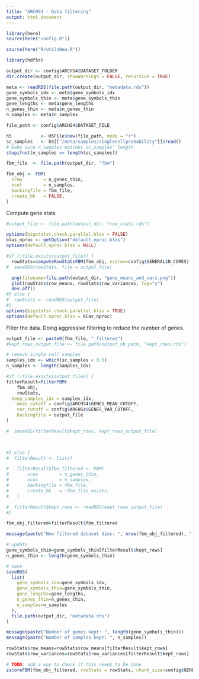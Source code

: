 ```yaml
---
title: "ARCHS4 - Data filtering"
output: html_document
---
```


```r
library(here)
source(here("config.R"))
```

```r
source(here("R/utilsNew.R"))
```

```r
library(hdf5r)
```

```r
output_dir <- config$ARCHS4$DATASET_FOLDER
dir.create(output_dir, showWarnings = FALSE, recursive = TRUE)
```

```r
meta <- readRDS(file.path(output_dir, "metadata.rds"))
gene_symbols_idx <- meta$gene_symbols_idx
gene_symbols_thin <- meta$gene_symbols_thin
gene_lengths <- meta$gene_lengths
n_genes_thin <- meta$n_genes_thin
n_samples <- meta$n_samples
```

```r
file_path <- config$ARCHS4$DATASET_FILE

h5           <- H5File$new(file_path, mode = "r")
sc_samples   <- h5[["/meta/samples/singlecellprobability"]]$read()
# make sure n_samples matches sc_samples' length
stopifnot(n_samples == length(sc_samples))
```


```r
fbm_file  <- file.path(output_dir, "fbm")

fbm_obj <- FBM(
  nrow        = n_genes_thin,
  ncol        = n_samples,
  backingfile = fbm_file,
  create_bk   = FALSE,
)
```


Compute gene stats

```r
#output_file <- file.path(output_dir, "row_stats.rds")

options(bigstatsr.check.parallel.blas = FALSE)
blas_nproc <- getOption("default.nproc.blas")
options(default.nproc.blas = NULL)

#if (!file.exists(output_file)) {
  rowStats=computeRowStatsFBM(fbm_obj, ncores=config$GENERAL$N_CORES)
#  saveRDS(rowStats, file = output_file)

  png(filename=file.path(output_dir, "gene_means_and_vars.png"))
  plot(rowStats$row_means, rowStats$row_variances, log="y")
  dev.off()
#} else {
#  rowStats <- readRDS(output_file)
#}
options(bigstatsr.check.parallel.blas = TRUE)
options(default.nproc.blas = blas_nproc)
```

Filter the data. Doing aggressive filtering to reduce the number of genes.

```r
output_file <- paste0(fbm_file, "_filtered")
#kept_rows_output_file <- file.path(output_nb_path, "kept_rows.rds")

# remove single cell samples
samples_idx <- which(sc_samples < 0.5)
n_samples <- length(samples_idx)

#if (!file.exists(output_file)) {
filterResult=filterFBM(
	fbm_obj,
	rowStats,
  keep_samples_idx = samples_idx,
	mean_cutoff = config$ARCHS4$GENES_MEAN_CUTOFF,
	var_cutoff = config$ARCHS4$GENES_VAR_CUTOFF,
	backingfile = output_file
)

#  saveRDS(filterResult$kept_rows, kept_rows_output_file)


  
#} else {
#  filterResult <- list()

#	filterResult$fbm_filtered <- FBM(
#		nrow        = n_genes_thin,
#		ncol        = n_samples,
#		backingfile = fbm_file,
#		create_bk   = !fbm_file_exists,
#	)

#  filterResult$kept_rows <- readRDS(kept_rows_output_file)
#}

fbm_obj_filtered=filterResult$fbm_filtered
```

```r
message(paste("New filtered dataset dims: ", nrow(fbm_obj_filtered), " x ", ncol(fbm_obj_filtered)))
```

```r
# update
gene_symbols_thin=gene_symbols_thin[filterResult$kept_rows]
n_genes_thin <- length(gene_symbols_thin)

# save
saveRDS(
  list(
    gene_symbols_idx=gene_symbols_idx,
    gene_symbols_thin=gene_symbols_thin,
    gene_lengths=gene_lengths,
    n_genes_thin=n_genes_thin,
    n_samples=n_samples
  ),
  file.path(output_dir, "metadata.rds")
)
```

```r
message(paste("Number of genes kept: ", length(gene_symbols_thin)))
message(paste("Number of samples kept: ", n_samples))
```

```r
rowStats$row_means=rowStats$row_means[filterResult$kept_rows]
rowStats$row_variances=rowStats$row_variances[filterResult$kept_rows]
```


```r
# TODO: add a way to check if this needs to be done
zscoreFBM(fbm_obj_filtered, rowStats = rowStats, chunk_size=config$GENERAL$CHUNK_SIZE)
```

